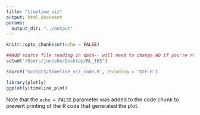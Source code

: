 ```yaml
---
title: "timeline_viz"
output: html_document
params: 
  output_dir: "../output"
---
```


```r
knitr::opts_chunk$set(echo = FALSE)
```

```r
##Add source file reading in data-- will need to change WD if you're running it on your own laptop
setwd("/Users/janeshe/Desktop/RL_IBS")

source('Scripts/timeline_viz_code.R', encoding = 'UTF-8')
```


```r

library(plotly)
ggplotly(timeline_plot)
```

Note that the `echo = FALSE` parameter was added to the code chunk to prevent printing of the R code that generated the plot.
